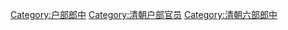 [[Category:户部郎中|Category:户部郎中]]
[[Category:清朝户部官员|Category:清朝户部官员]]
[[Category:清朝六部郎中|Category:清朝六部郎中]]